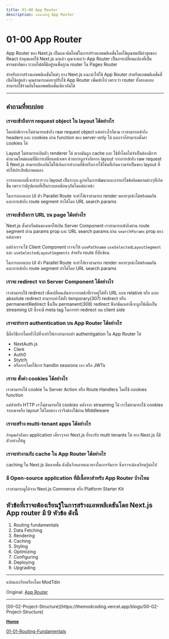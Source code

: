 ```yaml
---
title: 01-00 App Router
description: บทนำเข้าสู่ App Router
---
```


# 01-00 App Router

App Router ของ Next.js เป็นแนวคิดใหม่ในการสร้างแอพพลิเคชั่นโดยใช้คุณสมบัติล่าสุดของ React
ถ้าคุณเคยใช้ Next.js มาแล้ว คุณจะพบว่า App Router เป็นการเปลี่ยนแปลงที่เป็นธรรมชาติของ ระบบไฟล์ที่มีอยู่บนพื้นฐาน router ใน Pages Router

สำหรับการสร้างแอพพลิเคชั่นใหม่ๆ ทาง Next.js แนะนำให้ใช้ App Router สำหรับแอพพลิเคชั่นที่เปิดใช้อยู่แล้ว คุณสามารถค่อยๆปรับใช้ App Router เพิ่มเข้าไป เพราะว่า router ทั้งสองแบบสามารถใช้ร่วมกันในแอพพลิเคชั่นเดียวกันได้

<hr />

## คำถามที่พบบ่อย

### เราจะเข้าถึงการ request object ใน layout ได้อย่างไร

โดยปกติเราจะไม่สามารถเข้าถึง raw request object แต่อย่างไรก็ตาม เราสามารถเข้าถึง headers และ cookies ผ่าน function ของ server-only ได้ และเราก็สามารถตั้งค่า cookies ได้

Layout ไม่สามารถเป้นตัว renderer ได้ พวกมันถูก cache และ ใช้ซ้ำโดยไม่จำเป็นต้องมีการคำนวณใหม่ตอนที่มีการเปลี่ยนหน้าเพจ ด้วยการถูกจำกัดจาก layout จากการเข้าถึง raw request นี้ Next.js สามารถป้องกันไม่ให้เกิดการทำงานที่ช้าหรือการใช้โค้ดที่เกินความจำเป็นของ layout ที่ทำให้ประสิทธิภาพลดลง

การออกแบบนี้จะทำการวาง layout เป็นระบบ ดูง่ายในการพัฒนาและการแก้ไขข้อผิดพลาดต่างๆที่เกิดขึ้น เพราะว่ามีรูปแบบที่เป็นระบบเหมือนๆกันในแต่ละหน้า

ในการออกแบบ UI ตัว Parallel Route จะทำให้เราสามารถ render หลายๆหน้าได้พร้อมมกัน และการเข้าถึง route segment ทำได้โดย URL search params

### เราจะเข้าถึงการ URL บน page ได้อย่างไร

์Next.js ตั้งค่าเริ่มต้นของเพจให้เป้น Server Component เราสามารถเข้าถึงผ่าน route segment ผ่าน params prop และ URL search params ผ่าน `searchParams` prop ของแต่ละเพจ

แต่ถ้าเราจะใช้ Client Component เราจะให้ `usePathname` `useSelectedLayoutSegment` และ `useSelectedLayoutSegments` สำหรับ route ที่ซับซ้อน

ในการออกแบบ UI ตัว Parallel Route จะทำให้เราสามารถ render หลายๆหน้าได้พร้อมมกัน และการเข้าถึง route segment ทำได้โดย URL search params

### เราจะ redirect จาก Server Component ได้อย่างไร

เราสามารถใช้ redirect เพื่อเปลี่ยนเส้นทางจากหน้าที่เราอยู่ได้ทั้ง URL แบบ relative หรือ แบบ absolute
redirect สามารถทำได้ทั้ง temporary(307) redirect หรือ permanentRedirect ซึ่่งเป็น permanent(308) redirect
ฟังก์ชันเหล่านี้จะถูกใช้เมื่อเป็น streaming UI ซึ่งจะมี meta tag ในการทำ redirect บน client side

### เราจะทำการ authentication บน App Router ได้อย่างไร

นี่คือวิธีการโดยทั่วไปที่จะทำให้เราสามารถทำ authentigation ใน App Router ได้

- NextAuth.js
- Clerk
- Auth0
- Stytch
- หรือการโดยใช้การ handlin sessions เอง หรือ JWTs

### เราจะ ตั้งค่า cookies ได้อย่างไร

เราสามารถใช้ cookie ใน Server Action หรือ Route Handlers โดยใช้ cookies function

แต่สำหรับ HTTP เราไม่สามารถใช้ cookies หลังจาก streaming ได้ เราไม่สามารถใช้ cookies จากเพจหรือ layout ได้โดยตรง เราจึงต้องใช้ผ่าน Middleware

### เราจะสร้าง multi-tenant apps ได้อย่างไร

ถ้าคุณกำลังหา application เดี่ยวๆจาก Next.js ที่รองรับ multi tenants ได้ ทาง Next.js ก็มีตัวอย่างให้ดู

### เราจะทำงานกับ cache ใน App Router ได้อย่างไร

caching ใน Next.js มีหลายชั้น ดังนั้นจึงหลายแนวทางในการจัดการ ซึ่งเราจะต้องเรียนรู้ต่อไป

### มี Open-source application ที่มีเนื้อหาสำหรับ App Router บ้างไหม

เราสามารถดูได้จาก Next.js Commerce หรือ Platform Starter Kit

## หัวข้อที่เราจะต้องเรียนรู้ในการสร้างแอพพลิเคชันโดย Next.js App router มี 9 หัวข้อ ดังนี้

1. Routing fundamentals
2. Data Fetching
3. Rendering
4. Caching
5. Styling
6. Optimizing
7. Configuring
8. Deploying
9. Upgrading

<hr />
แปลและเรียบเรียงโดย ModTdin

Original: [App Router](https://nextjs.org/docs/app)

<hr />
[00-02-Project-Structure](https://themodcoding.vercel.app/blogs/00-02-Project-Structure)

[**Home**](/)

[01-01-Routing-Fundamentals](https://themodcoding.vercel.app/blogs/01-01-Routing-Fundamentals)
